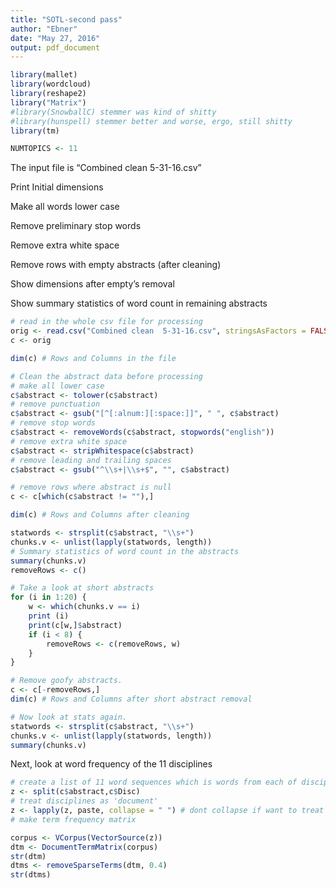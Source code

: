 ```yaml
---
title: "SOTL-second pass"
author: "Ebner"
date: "May 27, 2016"
output: pdf_document
---
```



```r
library(mallet)
library(wordcloud)
library(reshape2)
library("Matrix")
#library(SnowballC) stemmer was kind of shitty
#library(hunspell) stemmer better and worse, ergo, still shitty
library(tm)

NUMTOPICS <- 11
```
The input file is "Combined clean  5-31-16.csv"

  Print Initial dimensions
  
  Make all words lower case
  
  Remove preliminary stop words
  
  Remove extra white space

  Remove rows with empty abstracts (after cleaning)
  
  Show dimensions after empty's removal
  
  Show summary statistics of word count in remaining abstracts

```r
# read in the whole csv file for processing
orig <- read.csv("Combined clean  5-31-16.csv", stringsAsFactors = FALSE)
c <- orig

dim(c) # Rows and Columns in the file

# Clean the abstract data before processing
# make all lower case
c$abstract <- tolower(c$abstract)
# remove punctuation
c$abstract <- gsub("[^[:alnum:][:space:]]", " ", c$abstract)
# remove stop words
c$abstract <- removeWords(c$abstract, stopwords("english"))
# remove extra white space
c$abstract <- stripWhitespace(c$abstract)
# remove leading and trailing spaces
c$abstract <- gsub("^\\s+|\\s+$", "", c$abstract)

# remove rows where abstract is null
c <- c[which(c$abstract != ""),]

dim(c) # Rows and Columns after cleaning

statwords <- strsplit(c$abstract, "\\s+")
chunks.v <- unlist(lapply(statwords, length))
# Summary statistics of word count in the abstracts
summary(chunks.v)
removeRows <- c()

# Take a look at short abstracts
for (i in 1:20) {
    w <- which(chunks.v == i)
    print (i)
    print(c[w,]$abstract)
    if (i < 8) {
        removeRows <- c(removeRows, w)
    }
}

# Remove goofy abstracts.
c <- c[-removeRows,]
dim(c) # Rows and Columns after short abstract removal

# Now look at stats again.
statwords <- strsplit(c$abstract, "\\s+")
chunks.v <- unlist(lapply(statwords, length))
summary(chunks.v)
```

Next, look at word frequency of the 11 disciplines

```r
# create a list of 11 word sequences which is words from each of disciplines
z <- split(c$abstract,c$Disc)
# treat disciplines as 'document'
z <- lapply(z, paste, collapse = " ") # dont collapse if want to treat abstracts like docs.
# make term frequency matrix

corpus <- VCorpus(VectorSource(z))
dtm <- DocumentTermMatrix(corpus)
str(dtm)
dtms <- removeSparseTerms(dtm, 0.4)
str(dtms)
```
